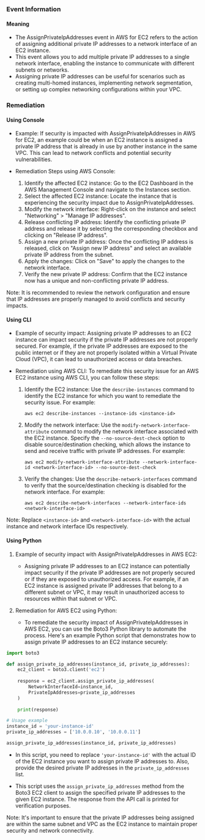 
### Event Information

#### Meaning

- The AssignPrivateIpAddresses event in AWS for EC2 refers to the action of assigning additional private IP addresses to a network interface of an EC2 instance.
- This event allows you to add multiple private IP addresses to a single network interface, enabling the instance to communicate with different subnets or networks.
- Assigning private IP addresses can be useful for scenarios such as creating multi-homed instances, implementing network segmentation, or setting up complex networking configurations within your VPC.

### Remediation

#### Using Console

- Example: If security is impacted with AssignPrivateIpAddresses in AWS for EC2, an example could be when an EC2 instance is assigned a private IP address that is already in use by another instance in the same VPC. This can lead to network conflicts and potential security vulnerabilities.

- Remediation Steps using AWS Console:
  1. Identify the affected EC2 instance: Go to the EC2 Dashboard in the AWS Management Console and navigate to the Instances section.
  2. Select the affected EC2 instance: Locate the instance that is experiencing the security impact due to AssignPrivateIpAddresses.
  3. Modify the network interface: Right-click on the instance and select "Networking" > "Manage IP addresses".
  4. Release conflicting IP address: Identify the conflicting private IP address and release it by selecting the corresponding checkbox and clicking on "Release IP address".
  5. Assign a new private IP address: Once the conflicting IP address is released, click on "Assign new IP address" and select an available private IP address from the subnet.
  6. Apply the changes: Click on "Save" to apply the changes to the network interface.
  7. Verify the new private IP address: Confirm that the EC2 instance now has a unique and non-conflicting private IP address.

Note: It is recommended to review the network configuration and ensure that IP addresses are properly managed to avoid conflicts and security impacts.

#### Using CLI

- Example of security impact: Assigning private IP addresses to an EC2 instance can impact security if the private IP addresses are not properly secured. For example, if the private IP addresses are exposed to the public internet or if they are not properly isolated within a Virtual Private Cloud (VPC), it can lead to unauthorized access or data breaches.

- Remediation using AWS CLI: To remediate this security issue for an AWS EC2 instance using AWS CLI, you can follow these steps:

  1. Identify the EC2 instance: Use the `describe-instances` command to identify the EC2 instance for which you want to remediate the security issue. For example:
     ```
     aws ec2 describe-instances --instance-ids <instance-id>
     ```

  2. Modify the network interface: Use the `modify-network-interface-attribute` command to modify the network interface associated with the EC2 instance. Specify the `--no-source-dest-check` option to disable source/destination checking, which allows the instance to send and receive traffic with private IP addresses. For example:
     ```
     aws ec2 modify-network-interface-attribute --network-interface-id <network-interface-id> --no-source-dest-check
     ```

  3. Verify the changes: Use the `describe-network-interfaces` command to verify that the source/destination checking is disabled for the network interface. For example:
     ```
     aws ec2 describe-network-interfaces --network-interface-ids <network-interface-id>
     ```

Note: Replace `<instance-id>` and `<network-interface-id>` with the actual instance and network interface IDs respectively.

#### Using Python

1. Example of security impact with AssignPrivateIpAddresses in AWS EC2:
   - Assigning private IP addresses to an EC2 instance can potentially impact security if the private IP addresses are not properly secured or if they are exposed to unauthorized access. For example, if an EC2 instance is assigned private IP addresses that belong to a different subnet or VPC, it may result in unauthorized access to resources within that subnet or VPC.

2. Remediation for AWS EC2 using Python:
   - To remediate the security impact of AssignPrivateIpAddresses in AWS EC2, you can use the Boto3 Python library to automate the process. Here's an example Python script that demonstrates how to assign private IP addresses to an EC2 instance securely:

```python
import boto3

def assign_private_ip_addresses(instance_id, private_ip_addresses):
    ec2_client = boto3.client('ec2')
    
    response = ec2_client.assign_private_ip_addresses(
        NetworkInterfaceId=instance_id,
        PrivateIpAddresses=private_ip_addresses
    )
    
    print(response)

# Usage example
instance_id = 'your-instance-id'
private_ip_addresses = ['10.0.0.10', '10.0.0.11']

assign_private_ip_addresses(instance_id, private_ip_addresses)
```

   - In this script, you need to replace `'your-instance-id'` with the actual ID of the EC2 instance you want to assign private IP addresses to. Also, provide the desired private IP addresses in the `private_ip_addresses` list.

   - This script uses the `assign_private_ip_addresses` method from the Boto3 EC2 client to assign the specified private IP addresses to the given EC2 instance. The response from the API call is printed for verification purposes.

Note: It's important to ensure that the private IP addresses being assigned are within the same subnet and VPC as the EC2 instance to maintain proper security and network connectivity.

